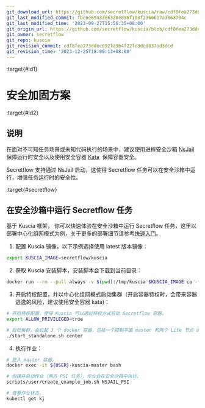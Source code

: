 ```yaml
---
git_download_url: https://github.com/secretflow/kuscia/raw/cdf8fea273ddec092fa9b4f22fc3ded837ad3dcd/docs/tutorial/security_plan_cn.md
git_last_modified_commit: fbc6e69433e6320e896f103f2360b17a3863784c
git_last_modified_time: '2023-09-27T15:56:35+08:00'
git_origin_url: https://github.com/secretflow/kuscia/blob/cdf8fea273ddec092fa9b4f22fc3ded837ad3dcd/docs/tutorial/security_plan_cn.md
git_owner: secretflow
git_repo: kuscia
git_revision_commit: cdf8fea273ddec092fa9b4f22fc3ded837ad3dcd
git_revision_time: '2023-12-25T18:00:13+08:00'
---
```


:target{#id1}

# 安全加固方案

:target{#id2}

## 说明

在面对不可知任务场景或未知代码执行的场景中，建议使用进程安全沙箱 [NsJail](https://github.com/google/nsjail) 保障运行时安全以及使用安全容器 [Kata](https://github.com/kata-containers/kata-containers)  保障容器安全。

Secretflow 支持通过 NsJail 启动，这使得 Secretflow 任务可以在安全沙箱中运行，增强任务运行时的安全性。

:target{#secretflow}

## 在安全沙箱中运行 Secretflow 任务

基于 Kuscia 框架， 你可以快速体验在安全沙箱中运行 Secretflow 任务，这里以部署中心化组网模式为例，关于更多的部署细节请参考[快速入门](../getting_started/quickstart_cn.mdx)。

1. 配置 Kuscia 镜像，以下示例选择使用 latest 版本镜像：

```bash
export KUSCIA_IMAGE=secretflow/kuscia
```

2. 获取 Kuscia 安装脚本，安装脚本会下载到当前目录：

```bash
docker run --rm --pull always -v $(pwd):/tmp/kuscia $KUSCIA_IMAGE cp -f /home/kuscia/scripts/deploy/start_standalone.sh /tmp/kuscia
```

3. 开启特权配置，并以中心化组网模式启动集群（开启容器特权时，会带来容器逃逸的风险，建议使用安全容器 kata)：

```bash
# 开启特权配置，使得 Kuscia 可以通过特权方式启动 Secretflow 容器。
export ALLOW_PRIVILEGED=true

# 启动集群，会拉起 3 个 docker 容器，包括一个控制平面 master 和两个 Lite 节点 alice 和 bob。
./start_standalone.sh center
```

4. 执行作业：

```bash
# 登入 master 容器。
docker exec -it ${USER}-kuscia-master bash

# 创建并启动作业（两方 PSI 任务），作业会在安全沙箱中执行。
scripts/user/create_example_job.sh NSJAIL_PSI

# 查看作业状态。
kubectl get kj
```
